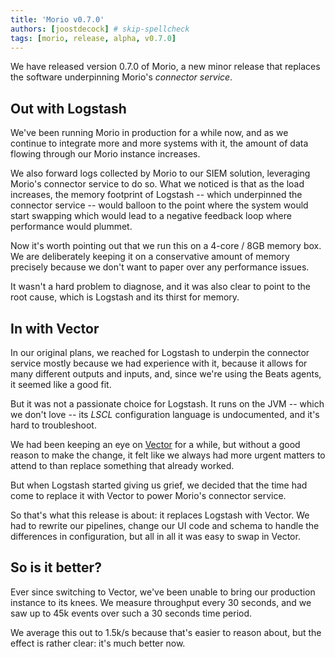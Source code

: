 ```yaml
---
title: 'Morio v0.7.0'
authors: [joostdecock] # skip-spellcheck
tags: [morio, release, alpha, v0.7.0]
---
```


We have released version 0.7.0 of Morio, a new minor release that replaces
the software underpinning Morio's _connector service_.

<!-- truncate -->

## Out with Logstash

We've been running Morio in production for a while now, and as we continue to
integrate more and more systems with it, the amount of data flowing through our
Morio instance increases.

We also forward logs collected by Morio to our SIEM solution, leveraging
Morio's connector service to do so.  What we noticed is that as the load
increases, the memory footprint of Logstash -- which underpinned the connector
service -- would balloon to the point where the system would start swapping
which would lead to a negative feedback loop where performance would plummet.

Now it's worth pointing out that we run this on a 4-core / 8GB memory box. We
are deliberately keeping it on a conservative amount of memory precisely
because we don't want to paper over any performance issues.

It wasn't a hard problem to diagnose, and it was also clear to point to the
root cause, which is Logstash and its thirst for memory.

## In with Vector

In our original plans, we reached for Logstash to underpin the connector
service mostly because we had experience with it, because it allows for many
different outputs and inputs, and, since we're using the Beats agents, 
it seemed like a good fit.

But it was not a passionate choice for Logstash. It runs on the JVM -- which
we don't love -- its _LSCL_ configuration language is undocumented, and it's
hard to troubleshoot.

We had been keeping an eye on [Vector](https://vector.dev/) for a while,
but without a good reason to make the change, it felt like we always had
more urgent matters to attend to than replace something that already worked.

But when Logstash started giving us grief, we decided that the time had come
to replace it with Vector to power Morio's connector service.

So that's what this release is about: it replaces Logstash with Vector. We had
to rewrite our pipelines, change our UI code and schema to handle the
differences in configuration, but all in all it was easy to swap in Vector.

## So is it better?

Ever since switching to Vector, we've been unable to bring our production
instance to its knees. 
We measure throughput every 30 seconds, and we saw up to 45k events over
such a 30 seconds time period.

We average this out to 1.5k/s because that's easier to reason about,
but the effect is rather clear: it's much better now.


